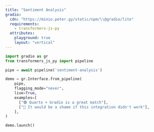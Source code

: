```yaml
---
title: "Sentiment Analysis"
gradio:
  cdn: "https://minio.peter.gy/static/npm/\\@gradio/lite"
  requirements:
    - transformers-js-py
  attributes:
    playground: true
    layout: "vertical"
---
```


```python
import gradio as gr
from transformers_js_py import pipeline

pipe = await pipeline('sentiment-analysis')

demo = gr.Interface.from_pipeline(
    pipe,
    flagging_mode="never",
    live=True,
    examples=[
      ["🟢 Quarto + Gradio is a great match"],
      ["🔴 It would be a shame if this integration didn't work"],
    ],
)

demo.launch()
```
